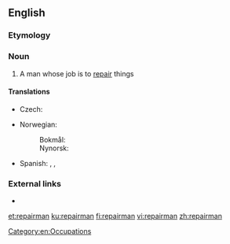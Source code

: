 ==English==

===Etymology===
{{suffix|en|repair|man}}

===Noun===
{{en-noun|repairmen}}

# A man whose job is to [[repair]] things

====Translations====
{{trans-top|man whose job is to repair things}}
* Czech: {{t|cs|opravář|m}}
{{trans-mid}}
* Norwegian:
*: Bokmål: {{t|nb|reparatør|m}}
*: Nynorsk: {{t|nn|reparatør|m}}
* Spanish: {{t+|es|reparadores|m-p}}, {{t+|es|reparadora|f}}, {{t+|es|reparadoras|f-p}}
{{trans-bottom}}

===External links===
* {{R:OneLook}}

[[Category:en:Occupations]]

[[et:repairman]]
[[ku:repairman]]
[[fi:repairman]]
[[vi:repairman]]
[[zh:repairman]]